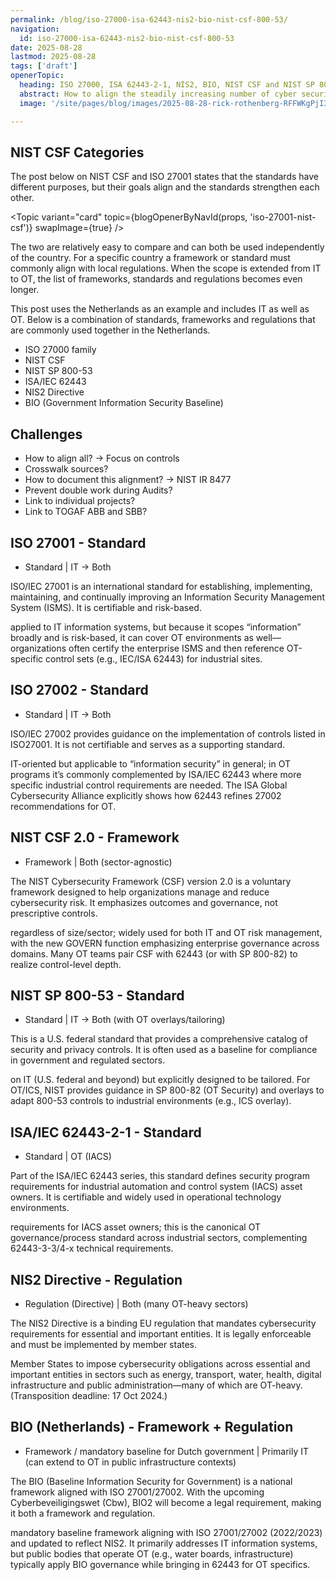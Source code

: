 ```yaml
---
permalink: /blog/iso-27000-isa-62443-nis2-bio-nist-csf-800-53/
navigation:
  id: iso-27000-isa-62443-nis2-bio-nist-csf-800-53
date: 2025-08-28
lastmod: 2025-08-28
tags: ['draft']
openerTopic:
  heading: ISO 27000, ISA 62443-2-1, NIS2, BIO, NIST CSF and NIST SP 800-53
  abstract: How to align the steadily increasing number of cyber security frameworks, standards and regulations in the Netherlands?
  image: '/site/pages/blog/images/2025-08-28-rick-rothenberg-RFFWKgPjI3U-unsplash.jpg'

---
```



## NIST CSF Categories

The post below on NIST CSF and ISO 27001 states that the standards have
different purposes, but their goals align and the standards strengthen each
other.

<Topic variant="card" topic={blogOpenerByNavId(props, 'iso-27001-nist-csf')} swapImage={true} />

The two are relatively easy to compare and can both be used independently of the
country. For a specific country a framework or standard must commonly align with
local regulations. When the scope is extended from IT to OT, the list of
frameworks, standards and regulations becomes even longer.

This post uses the Netherlands as an example and includes IT as well as OT.
Below is a combination of standards, frameworks and regulations that are
commonly used together in the Netherlands.

- ISO 27000 family
- NIST CSF
- NIST SP 800-53
- ISA/IEC 62443
- NIS2 Directive
- BIO (Government Information Security Baseline)


## Challenges

- How to align all? -> Focus on controls
- Crosswalk sources?
- How to document this alignment? -> NIST IR 8477
- Prevent double work during Audits?
- Link to individual projects?
- Link to TOGAF ABB and SBB?

## ISO 27001 - Standard
- Standard | IT → Both

ISO/IEC 27001 is an international standard for establishing, implementing,
maintaining, and continually improving an Information Security Management System
(ISMS). It is certifiable and risk-based.

applied to IT information systems, but because it scopes “information” broadly
and is risk-based, it can cover OT environments as well—organizations often
certify the enterprise ISMS and then reference OT-specific control sets (e.g.,
IEC/ISA 62443) for industrial sites.

## ISO 27002 - Standard
- Standard | IT → Both

ISO/IEC 27002 provides guidance on the implementation of controls listed in
ISO27001. It is not certifiable and serves as a supporting standard.

IT-oriented but applicable to “information security” in general; in OT
programs it’s commonly complemented by ISA/IEC 62443 where more specific
industrial control requirements are needed. The ISA Global Cybersecurity
Alliance explicitly shows how 62443 refines 27002 recommendations for
OT.


## NIST CSF 2.0 - Framework
- Framework | Both (sector-agnostic)

The NIST Cybersecurity Framework (CSF) version 2.0 is a voluntary framework
designed to help organizations manage and reduce cybersecurity risk. It
emphasizes outcomes and governance, not prescriptive controls.

regardless of size/sector; widely used for both IT and OT risk management, with
the new GOVERN function emphasizing enterprise governance across domains. Many
OT teams pair CSF with 62443 (or with SP 800-82) to realize control-level depth.


## NIST SP 800-53 - Standard
- Standard | IT → Both (with OT overlays/tailoring)

This is a U.S. federal standard that provides a comprehensive catalog of
security and privacy controls. It is often used as a baseline for compliance in
government and regulated sectors.

on IT (U.S. federal and beyond) but explicitly designed to be tailored. For
OT/ICS, NIST provides guidance in SP 800-82 (OT Security) and overlays to adapt
800-53 controls to industrial environments (e.g., ICS overlay).


## ISA/IEC 62443-2-1 - Standard
- Standard | OT (IACS)

Part of the ISA/IEC 62443 series, this standard defines security program
requirements for industrial automation and control system (IACS) asset owners.
It is certifiable and widely used in operational technology environments.

requirements for IACS asset owners; this is the canonical OT governance/process
standard across industrial sectors, complementing 62443-3-3/4-x technical
requirements.


## NIS2 Directive - Regulation
- Regulation (Directive) | Both (many OT-heavy sectors)

The NIS2 Directive is a binding EU regulation that mandates cybersecurity
requirements for essential and important entities. It is legally enforceable and
must be implemented by member states.

Member States to impose cybersecurity obligations across essential and important
entities in sectors such as energy, transport, water, health, digital
infrastructure and public administration—many of which are OT-heavy.
(Transposition deadline: 17 Oct 2024.)


## BIO (Netherlands) - Framework + Regulation  
- Framework / mandatory baseline for Dutch government | Primarily IT (can extend to OT in public infrastructure contexts)

The BIO (Baseline Information Security for Government) is a national framework
aligned with ISO 27001/27002. With the upcoming Cyberbeveiligingswet (Cbw), BIO2
will become a legal requirement, making it both a framework and regulation.

mandatory baseline framework aligning with ISO 27001/27002 (2022/2023) and
updated to reflect NIS2. It primarily addresses IT information systems, but
public bodies that operate OT (e.g., water boards, infrastructure) typically
apply BIO governance while bringing in 62443 for OT specifics.
